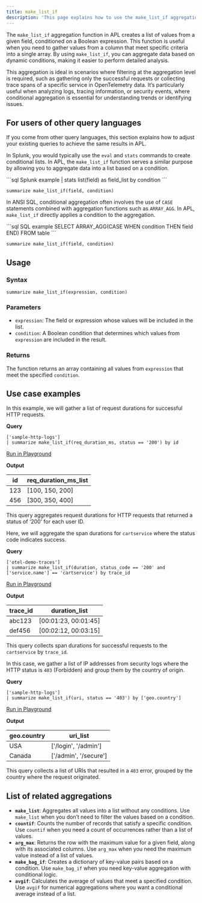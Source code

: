 ```yaml
---
title: make_list_if
description: 'This page explains how to use the make_list_if aggregation function in APL.'
---
```


The `make_list_if` aggregation function in APL creates a list of values from a given field, conditioned on a Boolean expression. This function is useful when you need to gather values from a column that meet specific criteria into a single array. By using `make_list_if`, you can aggregate data based on dynamic conditions, making it easier to perform detailed analysis.

This aggregation is ideal in scenarios where filtering at the aggregation level is required, such as gathering only the successful requests or collecting trace spans of a specific service in OpenTelemetry data. It’s particularly useful when analyzing logs, tracing information, or security events, where conditional aggregation is essential for understanding trends or identifying issues.

## For users of other query languages

If you come from other query languages, this section explains how to adjust your existing queries to achieve the same results in APL.

<AccordionGroup>
<Accordion title="Splunk SPL users">

In Splunk, you would typically use the `eval` and `stats` commands to create conditional lists. In APL, the `make_list_if` function serves a similar purpose by allowing you to aggregate data into a list based on a condition.

<CodeGroup>
```sql Splunk example
| stats list(field) as field_list by condition
```

```kusto APL equivalent
summarize make_list_if(field, condition)
```
</CodeGroup>

</Accordion>
<Accordion title="ANSI SQL users">

In ANSI SQL, conditional aggregation often involves the use of `CASE` statements combined with aggregation functions such as `ARRAY_AGG`. In APL, `make_list_if` directly applies a condition to the aggregation.

<CodeGroup>
```sql SQL example
SELECT ARRAY_AGG(CASE WHEN condition THEN field END) FROM table
```

```kusto APL equivalent
summarize make_list_if(field, condition)
```
</CodeGroup>

</Accordion>
</AccordionGroup>

## Usage

### Syntax

```kusto
summarize make_list_if(expression, condition)
```

### Parameters

- `expression`: The field or expression whose values will be included in the list.
- `condition`: A Boolean condition that determines which values from `expression` are included in the result.

### Returns

The function returns an array containing all values from `expression` that meet the specified `condition`.

## Use case examples

<Tabs>
<Tab title="Log analysis">

In this example, we will gather a list of request durations for successful HTTP requests.

**Query**

```kusto
['sample-http-logs']
| summarize make_list_if(req_duration_ms, status == '200') by id
```

[Run in Playground](https://play.axiom.co/axiom-play-qf1k/explorer?initForm=%7B%22apl%22%3A%22%5B%27sample-http-logs%27%5D+%7C+summarize+make_list_if%28req_duration_ms%2C+status+%3D%3D+%27200%27%29+by+id%22%7D)

**Output**

| id  | req_duration_ms_list          |
|-----|-------------------------------|
| 123 | [100, 150, 200]               |
| 456 | [300, 350, 400]               |

This query aggregates request durations for HTTP requests that returned a status of ‘200’ for each user ID.

</Tab>
<Tab title="OpenTelemetry traces">

Here, we will aggregate the span durations for `cartservice` where the status code indicates success.

**Query**

```kusto
['otel-demo-traces']
| summarize make_list_if(duration, status_code == '200' and ['service.name'] == 'cartservice') by trace_id
```

[Run in Playground](https://play.axiom.co/axiom-play-qf1k/explorer?initForm=%7B%22apl%22%3A%22%5B%27otel-demo-traces%27%5D+%7C+summarize+make_list_if%28duration%2C+status_code+%3D%3D+%27200%27+and+%5B%27service.name%27%5D+%3D%3D+%27cartservice%27%29+by+trace_id%22%7D)

**Output**

| trace_id | duration_list             |
|----------|---------------------------|
| abc123   | [00:01:23, 00:01:45]      |
| def456   | [00:02:12, 00:03:15]      |

This query collects span durations for successful requests to the `cartservice` by `trace_id`.

</Tab>
<Tab title="Security logs">

In this case, we gather a list of IP addresses from security logs where the HTTP status is `403` (Forbidden) and group them by the country of origin.

**Query**

```kusto
['sample-http-logs']
| summarize make_list_if(uri, status == '403') by ['geo.country']
```

[Run in Playground](https://play.axiom.co/axiom-play-qf1k/explorer?initForm=%7B%22apl%22%3A%22%5B%27sample-http-logs%27%5D+%7C+summarize+make_list_if%28uri%2C+status+%3D%3D+%27403%27%29+by+%5B%27geo.country%27%5D%22%7D)

**Output**

| geo.country | uri_list                 |
|-------------|--------------------------|
| USA         | ['/login', '/admin']     |
| Canada      | ['/admin', '/secure']    |

This query collects a list of URIs that resulted in a `403` error, grouped by the country where the request originated.

</Tab>
</Tabs>

## List of related aggregations

- **`make_list`**: Aggregates all values into a list without any conditions. Use `make_list` when you don’t need to filter the values based on a condition.
- **`countif`**: Counts the number of records that satisfy a specific condition. Use `countif` when you need a count of occurrences rather than a list of values.
- **`arg_max`**: Returns the row with the maximum value for a given field, along with its associated columns. Use `arg_max` when you need the maximum value instead of a list of values.
- **`make_bag_if`**: Creates a dictionary of key-value pairs based on a condition. Use `make_bag_if` when you need key-value aggregation with conditional logic.
- **`avgif`**: Calculates the average of values that meet a specified condition. Use `avgif` for numerical aggregations where you want a conditional average instead of a list.